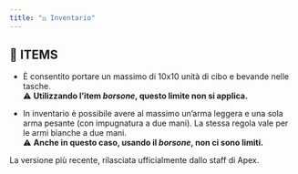 ```yaml
---
title: "⚖️ Inventario"
---
```


## 🥖 ITEMS

- È consentito portare un massimo di 10x10 unità di cibo e bevande nelle tasche. \
  ⚠️ **Utilizzando l’item&#x20;**_**borsone**_**, questo limite non si applica.**

- In inventario è possibile avere al massimo un’arma leggera e una sola arma pesante (con impugnatura a due mani). La stessa regola vale per le armi bianche a due mani.\
  ⚠️ **Anche in questo caso, usando il&#x20;**_**borsone**_**, non ci sono limiti.**

<Update label="25/09/2025" description="v1.0.0">
  La versione più recente, rilasciata ufficialmente dallo staff di Apex.
</Update>
